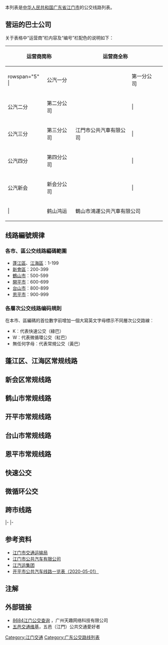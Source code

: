 {{動態列表}}<!--
!!!!!
注：如需更新线路资料，请移步[[Module:CNBUS/JM/data|Module:CNBUS/JM/data]]。
!!!!!
-->
本列表是[[中华人民共和国|中华人民共和国]][[广东省|广东省]][[江门市|江门市]]的公交线路列表。

== 营运的巴士公司 ==
关于表格中“运营商”栏内容及“编号”栏配色的说明如下：
{| class="wikitable" style="margin: 1em auto 1em auto; width:80%"
! colspan="2" |运营商简称
! colspan="2" |运营商全称
! width="0" |
! colspan="2" |运营商简称
!运营商全称
|- align="center"
| rowspan="5" {{江门巴士公司色块|gongqi}}|
|公汽一分
| rowspan="5" |江門市公共汽車有限公司
|第一分公司
| rowspan="6" |
| {{江门巴士公司色块|taishan}}|
|台山公汽
|江门市文旅交通投资集团有限公司台山公共汽車分公司
|- align="center"
|公汽二分
|第二分公司
| {{江门巴士公司色块|xiangan}}|
|台山翔安
|台山市祥安汽車運輸有限公司
|- align="center"
|公汽三分
|第三分公司
| {{江门巴士公司色块|hengshun}}|
|恩平恒顺
|恩平市恆順公共汽車運輸有限公司
|- align="center"
|公汽四分
|第四分公司
| {{江门巴士公司色块|kaiping}}|
|国顺公交
|開平市国顺公共交通有限公司
|- align="center"
|公汽新会
|新会分公司{{Notetag|使用“江门市文旅交通投资集团有限公司新会公共汽车分公司”的法人地位。}}
| {{江门巴士公司色块|multi}}|
|多间公司
|（由多于一间公司联营）
|- align="center"
| {{江门巴士公司色块|hongyun}}|
|鹤山鸿运
| colspan="2" |鶴山市鴻運公共汽車有限公司
| {{江门巴士公司色块|other}}|
| 其他公司
|（由表中列出的其他公司营办）
|}

==线路編號規律==
===各市、區公交线路編碼範圍===
*[[蓬江區|蓬江區]]、[[江海區|江海區]]︰1-199
*[[新會區|新會區]]︰200-399
*[[鶴山市|鶴山市]]︰500-599
*[[開平市|開平市]]︰600-699
*[[台山市|台山市]]︰800-899
*[[恩平市|恩平市]]︰900-999

===各層次公交线路编码規則===
在本市、區編碼的首位數字前增加一個大寫英文字母標示不同層次公交路線︰
*K︰代表快速公交（綠巴）
*W︰代表微循環公交（紅巴）
*無任何字母︰代表常規公交（黃巴）

== 蓬江区、江海区常规线路 ==
{{江门巴士路线列表|time=yes|1|2|3|4|5|6|7|8|9|10|11|12|13|14|15|16|18|19|20|21|22|23|24|25|26|27|28|29|30|31|32|33|35|36|38|39|40|41|42|43|44|45|46|47|51|52|53|54|55|56|58|59|60|62|101|102|103|104|106|107|109|111|112|113|114|115|117|118|119|121|123|125|观光|江海|J02}}

== 新会区常规线路 ==
{{江门巴士路线列表|time=yes|201|203|205|206|207|208|209|210|211|212|213|215|216|217|218|218B|219|220|222|228|229|230|231|232|233|235|236|238|239|243|252|285|301|301B|303|305|306|308|309|310|311|312|313|316|318|319|321|329|旅游观光2}}

== 鹤山市常规线路 ==
{{江门巴士路线列表|time=yes|502|503|505|506|521|523|524|525|531|532|533|534|541|551|552|553|554|561|562|564|571|572|573|581|582|591|592|593|594|595}}

== 开平市常规线路 ==
{{江门巴士路线列表|time=yes|601|602|605|606|607|608|609|610|611|612|613|614|615外|615内|616|617|618|619|620|621|622|623|624|625|626|627|628|629|630|631|632|633|635|637}}

== 台山市常规线路 ==
{{江门巴士路线列表|time=yes|801|802|803|804|805|806|807|808|809|811|812|813|815|815A|815B|815C|815D|815E|822|823|碧桂园|联安}}

== 恩平市常规线路 ==
{{江门巴士路线列表|time=yes|901|902|903|904|905|906|907}}

== 快速公交 ==
{{江门巴士路线列表|time=yes|K209|K215|K333|鹤山}}

== 微循环公交 ==
{{江门巴士路线列表|time=yes|W01|W02|W03|W04|W37|W49|W571|W572|W573|W105|W116|W223|W225|W226|W227|W563|W563复|棠下1|棠下2|棠下3}}

== 跨市线路 ==
{{江门巴士路线列表|time=yes|end=no|592|595|701|702|W223|W226}}
|-
{{江门巴士路线列表|loc=ZH|time=yes|start=no|end=no|402A}}
|-
{{江门巴士路线列表|loc=FS|time=yes|start=no|505B}}

== 参考资料 ==
* [https://web.archive.org/web/20190829150132/http://www.jiangmen.gov.cn/szdwzt/jtysj/ 江门市交通运输局]
* [http://www.jmbus.com.cn/ 江门市公共汽车有限公司] {{Wayback|url=http://www.jmbus.com.cn/ |date=20210118050542 }}
* [http://www.jmqyjt.com/ 江汽运集团] {{Wayback|url=http://www.jmqyjt.com/ |date=20210123075950 }}
* [https://mp.weixin.qq.com/s/TZdlCrgtPgSZ21qqanRvlg 开平市公共汽车线路一览表（2020-05-01）]

== 注解 ==
{{Notefoot}}

== 外部链接 ==
* [http://jiangmen.8684.cn/ 8684江门公交查询] {{Wayback|url=http://jiangmen.8684.cn/ |date=20191210074556 }}，广州天趣网络科技有限公司
* [https://w.wybus.top 五邑交通维基]，五邑（江門）公共交通愛好者

{{广东公交线路表}}
{{中国公交线路表}}
[[Category:江门交通|Category:江门交通]]
[[Category:广东公交路线列表|Category:广东公交路线列表]]